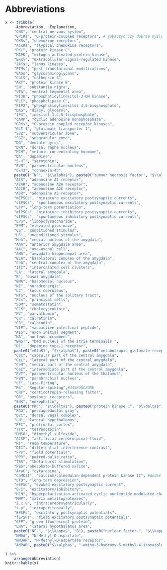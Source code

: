 # Abbreviations {- .unnumbered}

<!-- \renewcommand{\nompreamble}{\vspace{0.25in}} -->
<!-- \makenomenclature -->
<!-- \renewcommand{\nomname}{LIST OF ABBREVIATIONS} -->


<!-- \item[ACSF] artificial cerebrospinal fluid -->
<!-- \item[AMPA] alpha-amino-3-hydroxy-5- methyl-4-isoxazilepropionate  -->
<!-- \item [BLA] basolateral nucleus of the amygdala -->
<!-- \item [CeA] central nucleus of the amygdala -->
<!-- \item [CNS] central nervous system  -->
<!-- \item [DIC] differential interference contrast -->
<!-- \item [GPCR] G-protein-coupled receptor -->
<!-- \item [ICM] intercalated cell masses  -->
<!-- \item [LHA] lateral hypothalamus area -->
<!-- \item [mEPSC] miniature excibitory post-synaptic currents -->
<!-- \item [mIPSC] miniature inhibitory post-synaptic currents -->
<!-- \item [NDS] normal donkey serum -->
<!-- \item [NMDA] N-methyl-aspartate  -->
<!-- \item [NTS] nucleus of the solitary tract -->
<!-- \item [PVN] paraventricular nucleus  -->
<!-- \item [sEPSC] spontaneous excibitory post-synaptic currents -->
<!-- \item [sIPSC] spontaneous inhibitory post-synaptic currents -->




```r

x <- tribble(
    ~Abbreviation, ~Explanation,
    "CNS", "central nervous system",
    "GPCRs", "G-protein-coupled receptors", # zobaczyć czy dobrze myślniki 
    "CKRs", "chemokine receptors",
    "ACKRs", "atypical chemokine receptors",
    "PKC", "protein kinase C",
    "MAPK", "mitogen-activated protein kinase", 
    "ERK½", "extracellular signal-regulated kinase",
    "JAKs", "janus kinases", 
    "PTMs", "post-translational modifications",
    "GAGs", "glycosaminoglycans",
    "CatS", "cathepsin S",
    "AKT", "protein kinase B",
    "SN", "substantia nigra",
    "VTA", "ventral tegmental area",
    "PI3K", "phosphatidylinositol-3-OH kinase",
    "PLC", "phospholipase C", 
    "PIP2", "phosphatidylinositol 4,5-bisphosphate",
    "DAG", "diacyl glycerol",
    "IP3", "inositol 1,4,5-trisphosphate",
    "cAMP", "cyclic adenosine monophosphate",
    "GRKs", "G-protein coupled receptor kinases",
    "GLT-1", "glutamate transporter 1", 
    "SVZ", "subventricular zone",
    "SGZ", "subgranular zone",
    "DG", "dentate gyrus",
    "DRN", "dorsal raphe nucleus",
    "MCH", "melanin-concentrating hormone",
    "DA", "dopamine",
    "5-HT", "serotonin",
    "PVN", "paraventricular nucleus",
    "Cx43", "connexin-43",
    paste0("TNF", "$\\alpha$"), paste0("tumour necrosis factor", "$\\alpha$"),
    "A1R", "adenosine A1 receptor",
    "A2AR", "adenosine A2A receptor", 
    "A2CR", "adenosine A2C receptor",
    "A3R", "adenosine A3 receptor",
    "mEPSCs", "miniature excitatory postsynaptic currents",
    "sEPSCs", "spontaneous excitatory postsynaptic currents",
    "LTP", "long-term potentiation",
    "mIPSCs", "miniature inhibitory postsynaptic currents",
    "sIPSCs", "spontaneous inhibitory postsynaptic currents",
    "LPS", "lipopolysaccharide",
    "EPM", "elevated-plus maze",
    "CS", "conditioned stimulus",
    "US", "unconditioned stimulus",
    "MeA", "medial nucleus of the amygdala",
    "AAA", "anterior amygdala area",
    "AAC", "axo-axonal cell",
    "AHA", "amygdalo-hippocampal area",
    "BLA", "basolateral complex of the amygdala",
    "CeA", "central complex of the amygdala",
    "ITC", "intercalated cell clusters",
    "LA", "lateral amygdala",
    "B", "basal amygdala",
    "BMA", "basomedial nucleus",
    "NE", "noradrenergic",
    "LC", "locus coeruleus",
    "NTS", "nucleus of the solitary tract",
    "PCs", "principal cells", 
    "SOM", "somatostatin",
    "CCK", "cholecystokinin",
    "PV", "parvalbumin",
    "CR", "calretinin",
    "CB", "calbindin",
    "VIP", "vasoactive intestinal peptide",
    "AIS", "axon initial segment",
    "NA", "nucleus accumbens",
    "BNST", "bed nucleus of the stria terminalis ",
    "D1", "dopamine type-1 receptor",
    paste0("mGluR1", "$\\alpha$"), paste0("metabotropic glutamate receptors 1", "$\\alpha$"),
    "CeC", "capsular part of the central amygdala",
    "CeL", "lateral part of the central amygdala",
    "CeM", "medial part of the central amygdala",
    "CeI", "intermediate part of the central amygdala",
    "PVT", "paraventricular nucleus of the thalamus",
    "PBN", "parabrachial nucleus",
    "LF", "Late-Firing",
    "RS", "Regular-Spiking",#44SKOŃCZONE
    "CRF", "corticotropin-releasing factor",
    "OR", "oxytoxin receptors",
    "ENK", "enkephalin", 
    paste0("PKC", "$\\delta$"), paste0("protein kinase C", "$\\delta$"),
    "PAG", "periaqueductal gray",
    "DVC", "dorsal vagal complex",
    "LH", "lateral hypothalamus",
    "PFC", "prefrontal cortex",
    "TTX", "tetrodotoxin",
    "DMSO", "dimethyl sulfoxide",
    "ACSF", "artificial cerebrospinal–fluid",
    "RT", "room temperature",
    "DIC", "differential interference contrast",
    "FPs", "field potentials",
    "PPR", "paired-pulse ratio",
    "TBS", "theta burst stimulation",
    "PBS","phosphate-buffered saline",
    "AraC", "cytarabine",
    "CaMKII", "calcium/calmodulin-dependent protein kinase II", #dodać we właściwym miejscu
    "LTD", "long-term depression",
    "eEPSC", "evoked excitatory postsynaptic current",
    "E/I", "excitatory/inhibitory",
    "HCN", "hyperpolarization-activated cyclic nucleotide-modulated channel",
    "MMP", "matrix metalloproteases",
    "i.c.v", "intracerebroventricularly",
    "i.p", "intraperitoneally",
    "EPSPs", "excitatory postsynaptic potentials",
    "fEPSPs", "field excitatory postsynaptic potentials",
    "GFP", "green fluorescent protein",
    "LHA", "lateral hypothalamus area",
    paste0("NF-", "$\\kappa$", "B"), paste0("nuclear factor-", "$\\kappa$", "B"),
    "NMDA", "N-Methyl-D-aspartate",
    "NMDAR", "N-Methyl-D-aspartate receptor",
    "AMPAR", paste0("$\\alpha$", "-amino-3-hydroxy-5-methyl-4-isoxazolepropionic acid receptor")

) %>%
    arrange(Abbreviation)
knitr::kable(x)

```

<!-- "AHP", "afterhyperpolarization",
    "mPFC", "medial part of prefrontal cortex",
    "MGN", "the medial geniculate nucleus",
    "AC", "the auditory cortex",
    "STATs", "signal transducers and activators of transcription",

    "ECM", "extracellular matrix",
    "GIRK", "inward rectifier potassium currents",
    "AVP", "arginine–vasopressin",
    "DRG", "dorsal horn of the spinal cord",
    "SLMVs", "synaptic-like microvesicles",
    "VGLUTs", "vesicular glutamate transporters", -->
    
\newpage 

\mainmatter